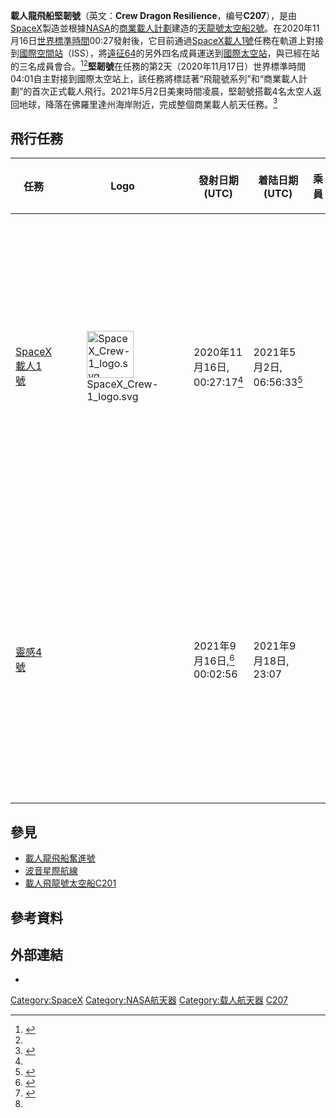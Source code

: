 {{Request translation|en|}}
{{NoteTA
|G1=Aero
|1=zh-hans:龙飞船2号; zh-hant:天龍號太空船2號;
}}
{{Infobox individual space vehicle
| name              = 堅韌號
| names_list        = Dragon C207
| image             = Crew Dragon Resilience Crew-1.jpg
| caption           = 位於[[甘迺迪太空中心|甘迺迪太空中心]][[LC-39A|LC-39A]]的C207堅韌號。

| image_size        = 290px

| type              = 载人[[太空舱|太空舱]]
| class             = [[龙飞船2号#载具清单|龙飞船2号载具]]
| owner             = [[SpaceX|SpaceX]]
| manufacturer      = SpaceX
| serial            = C207

| dimensions        = {{Convert|4.4|x|3.7|m|abbr=on}}
| dry_mass          = <!-- {{Convert|_|kg|abbr=off}} -->
| communciation     = 
| power             = [[太陽能電池板|太陽能電池板]]
| rocket            = [[獵鷹9號Block_5|獵鷹9號Block_5]]

| first_flight      = [[SpaceX載人1號|SpaceX載人1號]]
| first_flight_date = 2020年11月16日-5月2日 ([[UTC|UTC]])<ref name="nsf20201115">{{cite news |last1=Corbett |first1=Tobias |last2=Barker |first2=Nathan |title=With Resilience, NASA & SpaceX begin operational Commercial Crew flights |url=https://www.nasaspaceflight.com/2020/11/crew1-launch/ |work=NASASpaceFlight.com |date=2020-11-15 |accessdate=2020-12-18 |archive-date=2021-04-19 |archive-url=https://web.archive.org/web/20210419150334/https://www.nasaspaceflight.com/2020/11/crew1-launch/ |dead-url=no }}</ref>
| last_flight_date  = 2021年9月16-18日
| last_flight       = [[靈感4號|靈感4號]]
| flights           = 2
| time              = 170天5小时
| travelled         = 
| orbits            = 

| location          = [[霍桑_(加利福尼亚州)|加利福尼亚州霍桑]]
| previous          = [[載人龍飛船奮進號|奮進號]]
| next              = C208
}}

'''載人龍飛船堅韌號'''（英文：'''Crew Dragon Resilience'''，编号'''C207'''），是由[[SpaceX|SpaceX]]製造並根據[[NASA|NASA]]的[[商業載人計劃|商業載人計劃]]建造的[[天龍號太空船2號|天龍號太空船2號]]。在2020年11月16日[[世界標準時間|世界標準時間]]00:27發射後，它目前通過[[SpaceX載人1號|SpaceX載人1號]]任務在軌道上對接到[[國際空間站|國際空間站]]（ISS），將[[遠征64|遠征64]]的另外四名成員運送到[[國際太空站|國際太空站]]，與已經在站的三名成員會合。<ref>{{cite news |title=Commercial Crew Program status |url=https://blogs.nasa.gov/commercialcrew/ |agency=National Aeronautics and Space Administration (NASA) |publisher=U.S. Government (NASA) |date=2020-11-16 |accessdate=2020-12-05 |archive-date=2021-04-27 |archive-url=https://web.archive.org/web/20210427200630/https://blogs.nasa.gov/commercialcrew/ |dead-url=no }}</ref><ref name="nsf20201115"/>'''堅韌號'''在任務的第2天（2020年11月17日）世界標準時間04:01自主對接到國際太空站上，該任務將標誌著“飛龍號系列”和“商業載人計劃”的首次正式載人飛行。2021年5月2日美東時間凌晨，堅韌號搭載4名太空人返回地球，降落在佛羅里達州海岸附近，完成整個商業載人航天任務。<ref>{{Cite news|agency=香港01|author=何文翰|title=SpaceX龍飛船載4太空人順利返抵地球|url=https://www.hk01.com/%E5%8D%B3%E6%99%82%E5%9C%8B%E9%9A%9B/619960/spacex%E9%BE%8D%E9%A3%9B%E8%88%B9%E8%BC%894%E5%A4%AA%E7%A9%BA%E4%BA%BA%E9%A0%86%E5%88%A9%E8%BF%94%E6%8A%B5%E5%9C%B0%E7%90%83|work=香港01|date=2021-05-02|accessdate=2021-05-03|archive-date=2021-05-05|archive-url=https://web.archive.org/web/20210505160719/https://www.hk01.com/%E5%8D%B3%E6%99%82%E5%9C%8B%E9%9A%9B/619960/spacex%E9%BE%8D%E9%A3%9B%E8%88%B9%E8%BC%894%E5%A4%AA%E7%A9%BA%E4%BA%BA%E9%A0%86%E5%88%A9%E8%BF%94%E6%8A%B5%E5%9C%B0%E7%90%83|dead-url=no}}</ref>

== 飛行任務 ==
{| class="wikitable" style="text-align:center;"
|-
! 任務
! Logo
! 發射日期 (UTC)
! 着陆日期 (UTC)
! 乘員
! 歷時
! 註釋
! 結果
|- 
| [[SpaceX載人1號|SpaceX載人1號]]
| [[File:SpaceX_Crew-1_logo.svg|75px]] 
| 2020年11月16日, 00:27:17<ref name="nsf20201115"/>
| 2021年5月2日, 06:56:33<ref name="NASAMay02">{{cite web|title=Crew-1 Makes Nighttime Splashdown, Ends Mission|url=https://blogs.nasa.gov/crew-1/2021/05/02/crew-1-makes-nighttime-splashdown-ends-mission/|publisher=NASA|access-date=2021-05-02|date=2021-05-02}}</ref>
| {{Unbulleted list|{{Nowrap|{{Flagicon|USA}} {{le|迈克尔·霍普金斯|Michael S. Hopkins}}}}|{{Nowrap|{{Flagicon|USA}} [[维克多·格洛弗|维克多·格洛弗]]}}|{{Nowrap|{{Flagicon|JPN}} [[野口聰一|野口聰一]]}}|{{Nowrap|{{Flagicon|USA}} {{le|香农·沃克|Shannon Walker}}}}}}
| 167天
| 長期任務，將把[[遠征64|遠征64]]/65號的四名成員運送到[[國際太空站|國際太空站]]。該任務將標誌著“載人龍飛船”和“商業載人計劃”的首次正式載人飛行。
| {{Success}}
|-

| [[靈感4號|靈感4號]]
| 
| 2021年9月16日,<ref name="ArsTechFEB21">{{cite web|last1=Berger|first1=Eric|title=SpaceX announces first "free flyer" human spaceflight|url=https://arstechnica.com/science/2021/02/spacex-announces-first-free-flyer-human-spaceflight/|publisher=Ars Technica|access-date=2021-09-16|archive-url=https://web.archive.org/web/20210201223311/https://arstechnica.com/science/2021/02/spacex-announces-first-free-flyer-human-spaceflight/|archive-date=2021-09-16|date=2021-09-16}}</ref> 00:02:56
| 2021年9月18日, 23:07  
| {{Unbulleted list|{{Nowrap|{{Flagicon|USA}} [[贾里德·艾萨克曼|贾里德·艾萨克曼]]}}|{{Nowrap|{{Flagicon|USA}} {{le|肖恩·普羅克特|Sian Proctor}}}}|{{Nowrap|{{Flagicon|USA}} [[海莉·阿赛诺|海莉·阿赛诺]]}}|{{Nowrap|{{Flagicon|USA}} {{le|克里斯多福·森布羅斯基|Christopher Sembroski}}}}}}
| 3天<ref name="NYTfeb21">{{cite web|last1=Chang|first1=Kenneth|title=To Get on This SpaceX Flight, You Don't Have to Be Rich, Just Lucky|url=https://www.nytimes.com/2021/02/01/science/spacex-jared-isaacman.html|newspaper=The New York Times|access-date=2021-02-01|archive-url=https://web.archive.org/web/20220202183715/https://www.nytimes.com/2021/02/01/science/spacex-jared-isaacman.html|archive-date=2022-02-02|date=2021-02-01|url-status=yes}}</ref>
| 本次任务由[[贾里德·艾萨克曼|贾里德·艾萨克曼]]赞助，旨于为[[圣犹达儿童研究医院|圣犹达儿童研究医院]]筹集2亿美元的慈善捐款。成为第一个"全平民太空任务".<ref name="ArsTechFEB21"/>
| {{Success}}
|-

|}

<!--== 备注 ==-->
{{notelist}}

== 參見 ==
*[[載人龍飛船奮進號|載人龍飛船奮進號]]
*[[波音星際航線|波音星際航線]]
*[[載人飛龍號太空船C201|載人飛龍號太空船C201]]

== 參考資料 ==
{{Reflist}}

== 外部連結 ==
* {{Commons category inline}}

{{SpaceX}}
{{SpaceX Dragon}}

[[Category:SpaceX|Category:SpaceX]]
[[Category:NASA航天器|Category:NASA航天器]]
[[Category:载人航天器|Category:载人航天器]]
[[Category:龙飞船2号|C207]]